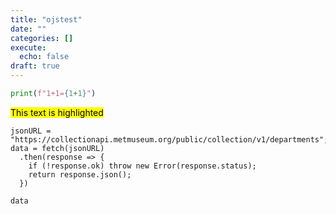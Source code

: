 ```yaml
---
title: "ojstest"
date: ""
categories: []
execute:
  echo: false
draft: true
---
```


```python
print(f"1+1={1+1}")
```


[This text is highlighted]{.mark}

```ojs
jsonURL = "https://collectionapi.metmuseum.org/public/collection/v1/departments";
data = fetch(jsonURL)
  .then(response => {
    if (!response.ok) throw new Error(response.status);
    return response.json();
  })

data

```



